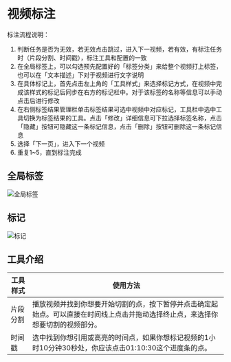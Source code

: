 # 视频标注

标注流程说明：

1. 判断任务是否为无效，若无效点击跳过，进入下一视频，若有效，有标注任务时（片段分割、时间戳），标注工具和配置的一致
2. 在全局标签上，可以勾选预先配置好的「标签分类」来给整个视频打上标签，也可以在「文本描述」下对于视频进行文字说明
3. 在具体标记上，首先点击左上角的「工具样式」来选择标记方式，在视频中完成该样式的标记后同步在右方的标记栏中。对于该标签的名称等信息可以手动点击后进行修改
4. 在右侧标签结果管理栏单击标签结果可选中视频中对应标记，工具栏中选中工具切换为标签结果的工具。点击「修改」详细信息可下拉选择标签名称，点击「隐藏」按钮可隐藏这一条标记信息，点击「删除」按钮可删除这一条标记信息
5. 选择「下一页」，进入下一个视频
6. 重复1~5，直到标注完成


## 全局标签

![全局标签](/zh/video-global.png)

## 标记

![标记](/zh/video-tool.png)

## 工具介绍

<table className="table">
<thead>
    <tr>
        <th style={{ whiteSpace: 'nowrap' }}>工具样式</th>
        <th>使用方法</th>
    </tr>
    </thead>
    <tbody>
    <tr>
        <td>片段分割</td>
        <td>播放视频并找到你想要开始切割的点，按下暂停并点击确定起始点。可以直接在时间线上点击并拖动选择终止点，来选择你想要切割的视频部分。</td>
    </tr>
    <tr>
        <td>时间戳</td>
        <td>选中找到你想引用或高亮的时间点，如果你想标记视频的1小时10分钟30秒处，你应该点击01:10:30这个进度条的点。</td>
    </tr>
    </tbody>
</table>
